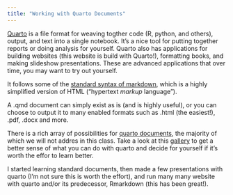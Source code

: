 ```yaml
---
title: "Working with Quarto Documents"
---
```


[Quarto](https://quarto.org/) is a file format for weaving togther code (R, python, and others), output, and text into a single notebook. It's a nice tool for putting together reports or doing analysis for yourself. Quarto also has applications for building websites (this website is build with Quarto!), formatting books, and making slideshow presentations. These are advanced applications that over time, you may want to try out yourself. 

It follows some of the [standard syntax of markdown](https://quarto.org/docs/authoring/markdown-basics.html), which is a highly simplified version of HTML ("hypertext *markup* language"). 

A .qmd document can simply exist as is (and is highly useful), or you can choose to output it to many enabled formats such as .html (the easiest!), .pdf, .docx and more. 

There is a rich array of possibilities for [quarto documents](https://quarto.org/docs/guide/), the majority of which we will not addres in this class. Take a look at this [gallery](https://quarto.org/docs/gallery/) to get a better sense of what you can do with quarto and decide for yourself if it's worth the effor to learn better. 

I started learning standard documents, then made a few presentations with quarto (I'm not sure this is worth the effort), and run many many website with quarto and/or its predecessor, Rmarkdown (this has been great!). 
